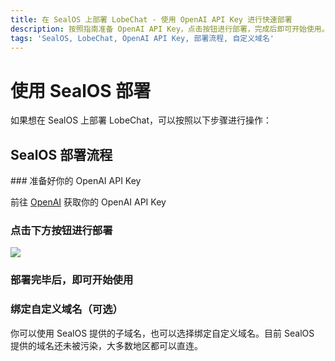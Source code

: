 ```yaml
---
title: 在 SealOS 上部署 LobeChat - 使用 OpenAI API Key 进行快速部署
description: 按照指南准备 OpenAI API Key，点击按钮进行部署，完成后即可开始使用。选择绑定自定义域名或使用 SealOS 提供的子域名。
tags: 'SealOS, LobeChat, OpenAI API Key, 部署流程, 自定义域名'
---
```

# 使用 SealOS 部署

如果想在 SealOS 上部署 LobeChat，可以按照以下步骤进行操作：

## SealOS 部署流程

<Steps>
  ### 准备好你的 OpenAI API Key

  前往 [OpenAI](https://platform.openai.com/account/api-keys) 获取你的 OpenAI API Key

  ### 点击下方按钮进行部署

  [![][deploy-button-image]][deploy-link]

  ### 部署完毕后，即可开始使用

  ### 绑定自定义域名（可选）

  你可以使用 SealOS 提供的子域名，也可以选择绑定自定义域名。目前 SealOS 提供的域名还未被污染，大多数地区都可以直连。
</Steps>

[deploy-button-image]: https://raw.githubusercontent.com/labring-actions/templates/main/Deploy-on-Sealos.svg
[deploy-link]: https://cloud.sealos.io/?openapp=system-template%3FtemplateName%3Dlobe-chat

